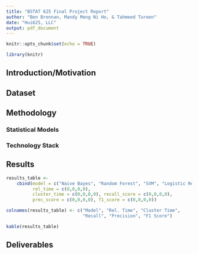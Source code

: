 ```yaml
---
title: "BSTAT 625 Final Project Report"
author: "Ben Brennan, Mandy Meng Ni Ho, & Tahmeed Tureen"
date: "Hui625, LLC"
output: pdf_document
---
```


```r
knitr::opts_chunk$set(echo = TRUE)
```

```r
library(knitr)
```


## Introduction/Motivation

## Dataset

## Methodology 

### Statistical Models

### Technology Stack

## Results

```r
results_table <- 
    cbind(model = c("Naive Bayes", "Random Forest", "SVM", "Logistic Regression"),
          rel_time = c(0,0,0,0),
          cluster_time = c(0,0,0,0), recall_score = c(0,0,0,0),
          prec_score = c(0,0,0,0), f1_score = c(0,0,0,0))

colnames(results_table) <- c("Model", "Rel. Time", "Cluster Time",
                             "Recall", "Precision", "F1 Score")

kable(results_table)
```

## Deliverables
